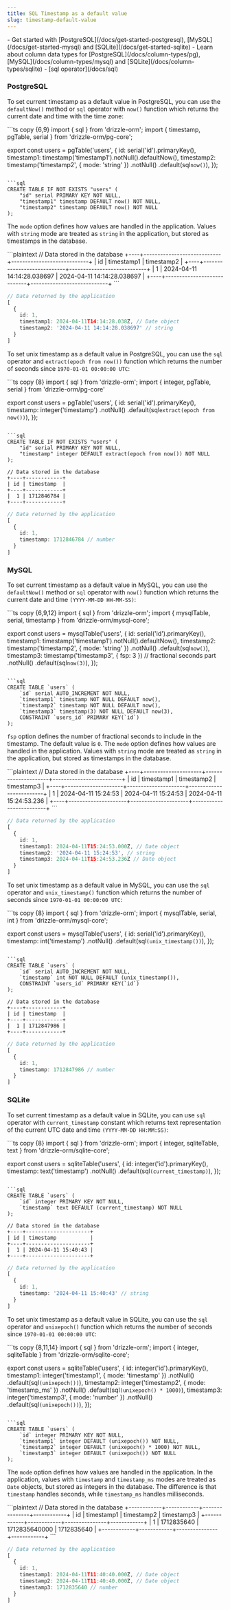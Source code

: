 ```yaml
---
title: SQL Timestamp as a default value
slug: timestamp-default-value
---
```



<Prerequisites>
- Get started with [PostgreSQL](/docs/get-started-postgresql), [MySQL](/docs/get-started-mysql) and [SQLite](/docs/get-started-sqlite)
- Learn about column data types for [PostgreSQL](/docs/column-types/pg), [MySQL](/docs/column-types/mysql) and [SQLite](/docs/column-types/sqlite)
- [sql operator](/docs/sql)
</Prerequisites>

### PostgreSQL

To set current timestamp as a default value in PostgreSQL, you can use the `defaultNow()` method or `sql` operator with `now()` function which returns the current date and time with the time zone:

<Section>
```ts copy {6,9}
import { sql } from 'drizzle-orm';
import { timestamp, pgTable, serial } from 'drizzle-orm/pg-core';

export const users = pgTable('users', {
  id: serial('id').primaryKey(),
  timestamp1: timestamp('timestamp1').notNull().defaultNow(),
  timestamp2: timestamp('timestamp2', { mode: 'string' })
    .notNull()
    .default(sql`now()`),
});
```

```sql
CREATE TABLE IF NOT EXISTS "users" (
	"id" serial PRIMARY KEY NOT NULL,
	"timestamp1" timestamp DEFAULT now() NOT NULL,
	"timestamp2" timestamp DEFAULT now() NOT NULL
);
```
</Section>

The `mode` option defines how values are handled in the application. Values with `string` mode are treated as `string` in the application, but stored as timestamps in the database.

<Section>
```plaintext
// Data stored in the database
+----+----------------------------+----------------------------+
| id |         timestamp1         |         timestamp2         |
+----+----------------------------+----------------------------+
| 1  | 2024-04-11 14:14:28.038697 | 2024-04-11 14:14:28.038697 |
+----+----------------------------+----------------------------+
```

```ts
// Data returned by the application
[
  {
    id: 1,
    timestamp1: 2024-04-11T14:14:28.038Z, // Date object
    timestamp2: '2024-04-11 14:14:28.038697' // string
  }
]
```
</Section>

To set unix timestamp as a default value in PostgreSQL, you can use the `sql` operator and `extract(epoch from now())` function which returns the number of seconds since `1970-01-01 00:00:00 UTC`:

<Section>
```ts copy {8}
import { sql } from 'drizzle-orm';
import { integer, pgTable, serial } from 'drizzle-orm/pg-core'

export const users = pgTable('users', {
  id: serial('id').primaryKey(),
  timestamp: integer('timestamp')
    .notNull()
    .default(sql`extract(epoch from now())`),
});
```

```sql
CREATE TABLE IF NOT EXISTS "users" (
	"id" serial PRIMARY KEY NOT NULL,
	"timestamp" integer DEFAULT extract(epoch from now()) NOT NULL
);
```

```plaintext
// Data stored in the database
+----+------------+
| id | timestamp  |
+----+------------+
|  1 | 1712846784 |
+----+------------+
```

```ts
// Data returned by the application
[ 
  { 
    id: 1, 
    timestamp: 1712846784 // number
  } 
]
```
</Section>


### MySQL

To set current timestamp as a default value in MySQL, you can use the `defaultNow()` method or `sql` operator with `now()` function which returns the current date and time `(YYYY-MM-DD HH-MM-SS)`:

<Section>
```ts copy {6,9,12}
import { sql } from 'drizzle-orm';
import { mysqlTable, serial, timestamp } from 'drizzle-orm/mysql-core';

export const users = mysqlTable('users', {
  id: serial('id').primaryKey(),
  timestamp1: timestamp('timestamp1').notNull().defaultNow(),
  timestamp2: timestamp('timestamp2', { mode: 'string' })
    .notNull()
    .default(sql`now()`),
  timestamp3: timestamp('timestamp3', { fsp: 3 }) // fractional seconds part
    .notNull()
    .default(sql`now(3)`),
});
```

```sql
CREATE TABLE `users` (
	`id` serial AUTO_INCREMENT NOT NULL,
	`timestamp1` timestamp NOT NULL DEFAULT now(),
	`timestamp2` timestamp NOT NULL DEFAULT now(),
	`timestamp3` timestamp(3) NOT NULL DEFAULT now(3),
	CONSTRAINT `users_id` PRIMARY KEY(`id`)
);
```
</Section>

`fsp` option defines the number of fractional seconds to include in the timestamp. The default value is `0`.
The `mode` option defines how values are handled in the application. Values with `string` mode are treated as `string` in the application, but stored as timestamps in the database.

<Section>
```plaintext
// Data stored in the database
+----+---------------------+---------------------+-------------------------+
| id | timestamp1          | timestamp2          | timestamp3              |
+----+---------------------+---------------------+-------------------------+
|  1 | 2024-04-11 15:24:53 | 2024-04-11 15:24:53 | 2024-04-11 15:24:53.236 |
+----+---------------------+---------------------+-------------------------+
```

```ts
// Data returned by the application
[
  {
    id: 1,
    timestamp1: 2024-04-11T15:24:53.000Z, // Date object
    timestamp2: '2024-04-11 15:24:53', // string
    timestamp3: 2024-04-11T15:24:53.236Z // Date object
  }
]
```
</Section>

To set unix timestamp as a default value in MySQL, you can use the `sql` operator and `unix_timestamp()` function which returns the number of seconds since `1970-01-01 00:00:00 UTC`:

<Section>
```ts copy {8}
import { sql } from 'drizzle-orm';
import { mysqlTable, serial, int } from 'drizzle-orm/mysql-core';

export const users = mysqlTable('users', {
  id: serial('id').primaryKey(),
  timestamp: int('timestamp')
    .notNull()
    .default(sql`(unix_timestamp())`),
});
```

```sql
CREATE TABLE `users` (
	`id` serial AUTO_INCREMENT NOT NULL,
	`timestamp` int NOT NULL DEFAULT (unix_timestamp()),
	CONSTRAINT `users_id` PRIMARY KEY(`id`)
);
```

```plaintext
// Data stored in the database
+----+------------+
| id | timestamp  |
+----+------------+
|  1 | 1712847986 |
+----+------------+
```

```ts
// Data returned by the application
[ 
  { 
    id: 1, 
    timestamp: 1712847986 // number
  } 
]
```
</Section>

### SQLite

To set current timestamp as a default value in SQLite, you can use `sql` operator with `current_timestamp` constant which returns text representation of the current UTC date and time `(YYYY-MM-DD HH:MM:SS)`:

<Section>
```ts copy {8}
import { sql } from 'drizzle-orm';
import { integer, sqliteTable, text } from 'drizzle-orm/sqlite-core';

export const users = sqliteTable('users', {
  id: integer('id').primaryKey(),
  timestamp: text('timestamp')
    .notNull()
    .default(sql`(current_timestamp)`),
});
```

```sql
CREATE TABLE `users` (
	`id` integer PRIMARY KEY NOT NULL,
	`timestamp` text DEFAULT (current_timestamp) NOT NULL
);
```

```plaintext
// Data stored in the database
+----+---------------------+
| id | timestamp           |
+----+---------------------+
|  1 | 2024-04-11 15:40:43 |
+----+---------------------+
```

```ts
// Data returned by the application
[
  {
    id: 1,
    timestamp: '2024-04-11 15:40:43' // string
  }
]
```
</Section>

To set unix timestamp as a default value in SQLite, you can use the `sql` operator and `unixepoch()` function which returns the number of seconds since `1970-01-01 00:00:00 UTC`:

<Section>
```ts copy {8,11,14}
import { sql } from 'drizzle-orm';
import { integer, sqliteTable } from 'drizzle-orm/sqlite-core';

export const users = sqliteTable('users', {
  id: integer('id').primaryKey(),
  timestamp1: integer('timestamp1', { mode: 'timestamp' })
    .notNull()
    .default(sql`(unixepoch())`),
  timestamp2: integer('timestamp2', { mode: 'timestamp_ms' })
    .notNull()
    .default(sql`(unixepoch() * 1000)`),
  timestamp3: integer('timestamp3', { mode: 'number' })
    .notNull()
    .default(sql`(unixepoch())`),
});
```

```sql
CREATE TABLE `users` (
	`id` integer PRIMARY KEY NOT NULL,
	`timestamp1` integer DEFAULT (unixepoch()) NOT NULL,
	`timestamp2` integer DEFAULT (unixepoch() * 1000) NOT NULL,
	`timestamp3` integer DEFAULT (unixepoch()) NOT NULL
);
```
</Section>

The `mode` option defines how values are handled in the application. In the application, values with `timestamp` and `timestamp_ms` modes are treated as `Date` objects, but stored as integers in the database.
The difference is that `timestamp` handles seconds, while `timestamp_ms` handles milliseconds.

<Section>
```plaintext
// Data stored in the database
+------------+------------+---------------+------------+
| id         | timestamp1 | timestamp2    | timestamp3 |
+------------+------------+---------------+------------+
| 1          | 1712835640 | 1712835640000 | 1712835640 |
+------------+------------+---------------+------------+
```

```ts
// Data returned by the application
[
  {
    id: 1,
    timestamp1: 2024-04-11T11:40:40.000Z, // Date object
    timestamp2: 2024-04-11T11:40:40.000Z, // Date object
    timestamp3: 1712835640 // number
  }
]
```
</Section>
